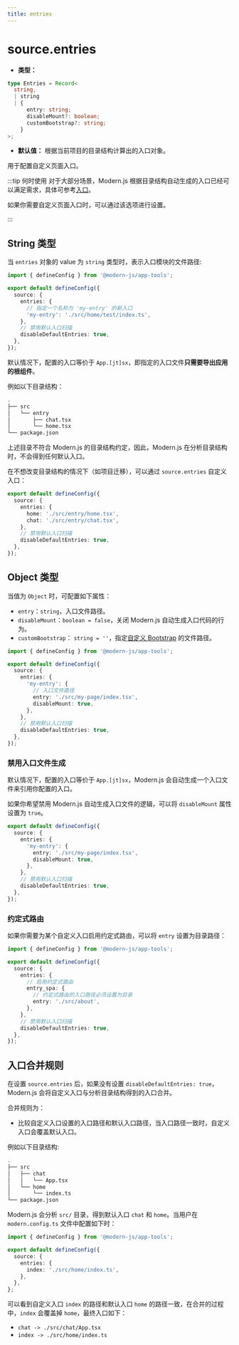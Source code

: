 ```yaml
---
title: entries
---
```


# source.entries

- **类型：**

```ts
type Entries = Record<
  string,
  | string
  | {
      entry: string;
      disableMount?: boolean;
      customBootstrap?: string;
    }
>;
```

- **默认值：** 根据当前项目的目录结构计算出的入口对象。

用于配置自定义页面入口。

:::tip 何时使用
对于大部分场景，Modern.js 根据目录结构自动生成的入口已经可以满足需求，具体可参考[入口](/guides/concept/entries)。

如果你需要自定义页面入口时，可以通过该选项进行设置。

:::

## String 类型

当 `entries` 对象的 value 为 `string` 类型时，表示入口模块的文件路径:

```ts title="modern.config.ts"
import { defineConfig } from '@modern-js/app-tools';

export default defineConfig({
  source: {
    entries: {
      // 指定一个名称为 'my-entry' 的新入口
      'my-entry': './src/home/test/index.ts',
    },
    // 禁用默认入口扫描
    disableDefaultEntries: true,
  },
});
```

默认情况下，配置的入口等价于 `App.[jt]sx`，即指定的入口文件**只需要导出应用的根组件**。

例如以下目录结构：

```bash
.
├── src
│   └── entry
│       ├── chat.tsx
│       └── home.tsx
└── package.json
```

上述目录不符合 Modern.js 的目录结构约定，因此，Modern.js 在分析目录结构时，不会得到任何默认入口。

在不想改变目录结构的情况下（如项目迁移），可以通过 `source.entries` 自定义入口：

```ts title="modern.config.ts"
export default defineConfig({
  source: {
    entries: {
      home: './src/entry/home.tsx',
      chat: './src/entry/chat.tsx',
    },
    // 禁用默认入口扫描
    disableDefaultEntries: true,
  },
});
```

## Object 类型

当值为 `Object` 时，可配置如下属性：

- `entry`：`string`，入口文件路径。
- `disableMount`：`boolean = false`，关闭 Modern.js 自动生成入口代码的行为。
- `customBootstrap`： `string = ''`，指定[自定义 Bootstrap](/guides/concept/entries#自定义-bootstrap) 的文件路径。

```ts title="modern.config.ts"
import { defineConfig } from '@modern-js/app-tools';

export default defineConfig({
  source: {
    entries: {
      'my-entry': {
        // 入口文件路径
        entry: './src/my-page/index.tsx',
        disableMount: true,
      },
    },
    // 禁用默认入口扫描
    disableDefaultEntries: true,
  },
});
```

### 禁用入口文件生成

默认情况下，配置的入口等价于 `App.[jt]sx`，Modern.js 会自动生成一个入口文件来引用你配置的入口。

如果你希望禁用 Modern.js 自动生成入口文件的逻辑，可以将 `disableMount` 属性设置为 `true`。

```ts title="modern.config.ts"
export default defineConfig({
  source: {
    entries: {
      'my-entry': {
        entry: './src/my-page/index.tsx',
        disableMount: true,
      },
    },
    // 禁用默认入口扫描
    disableDefaultEntries: true,
  },
});
```

### 约定式路由

如果你需要为某个自定义入口启用约定式路由，可以将 `entry` 设置为目录路径：

```ts title="modern.config.ts"
import { defineConfig } from '@modern-js/app-tools';

export default defineConfig({
  source: {
    entries: {
      // 启用约定式路由
      entry_spa: {
        // 约定式路由的入口路径必须设置为目录
        entry: './src/about',
      },
    },
    // 禁用默认入口扫描
    disableDefaultEntries: true,
  },
});
```

## 入口合并规则

在设置 `source.entries` 后，如果没有设置 `disableDefaultEntries: true`，Modern.js 会将自定义入口与分析目录结构得到的入口合并。

合并规则为：

- 比较自定义入口设置的入口路径和默认入口路径，当入口路径一致时，自定义入口会覆盖默认入口。

例如以下目录结构:

```bash
.
├── src
│   ├── chat
│   │   └── App.tsx
│   └── home
│       └── index.ts
└── package.json
```

Modern.js 会分析 `src/` 目录，得到默认入口 `chat` 和 `home`。当用户在 `modern.config.ts` 文件中配置如下时：

```ts title="modern.config.ts"
import { defineConfig } from '@modern-js/app-tools';

export default defineConfig({
  source: {
    entries: {
      index: './src/home/index.ts',
    },
  },
};
```

可以看到自定义入口 `index` 的路径和默认入口 `home` 的路径一致，在合并的过程中，`index` 会覆盖掉 `home`，最终入口如下：

- `chat -> ./src/chat/App.tsx`
- `index -> ./src/home/index.ts`
